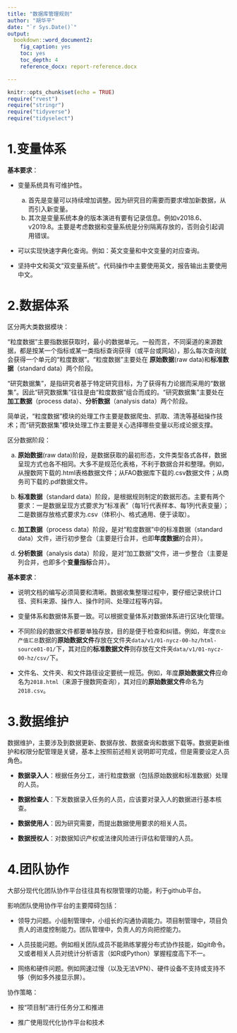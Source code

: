 ```yaml
---
title: "数据库管理规则"
author: "胡华平"
date: "`r Sys.Date()`"
output:
  bookdown::word_document2:
    fig_caption: yes
    toc: yes
    toc_depth: 4
    reference_docx: report-reference.docx

---
```


```r
knitr::opts_chunk$set(echo = TRUE)
require("rvest")
require("stringr")
require("tidyverse")
require("tidyselect")
```

\newpage

# 1.变量体系


**基本要求**：

- 变量系统具有可维护性。
    a. 首先是变量可以持续增加调整。因为研究目的需要而要求增加新数据，从而引入新变量。
    b. 其次是变量系统本身的版本演进有要有记录信息。例如v2018.6、v2019.8。主要是考虑数据和变量系统是分别隔离存放的，否则会引起调用错误。

- 可以实现快速字典化查询。例如：英文变量和中文变量的对应查询。

- 坚持中文和英文“双变量系统”。代码操作中主要使用英文，报告输出主要使用中文。



# 2.数据体系

区分两大类数据模块：

“粒度数据”主要指数据获取时，最小的数据单元。一般而言，不同渠道的来源数据，都是按某一个指标或某一类指标查询获得（或平台或网站），那么每次查询就会获得一个单元的“粒度数据”。“粒度数据”主要处在 **原始数据**(raw data)和**标准数据**（standard data）两个阶段。

“研究数据集”，是指研究者基于特定研究目标，为了获得有力论据而采用的“数据集”。因此“研究数据集”往往是由“粒度数据”组合而成的。“研究数据集”主要处在**加工数据**（process data）、**分析数据**（analysis data）两个阶段。

简单说，“粒度数据”模块的处理工作主要是数据爬虫、抓取、清洗等基础操作技术；而“研究数据集”模块处理工作主要是关心选择哪些变量以形成论据支撑。



区分数据阶段：

a. **原始数据**(raw data)阶段，是数据获取的最初形态，文件类型各式各样，数据呈现方式也各不相同。大多不是规范化表格，不利于数据合并和整理。例如，从搜数网下载的.html表格数据文件；从FAO数据库下载的.csv数据文件；从商务司下载的.pdf数据文件。

b. **标准数据**（standard data）阶段，是根据规则制定的数据形态。主要有两个要求：一是数据呈现方式要求为“标准表”（每1行代表样本、每1列代表变量）；二是数据存放格式要求为.csv（体积小、格式通用、便于读取）。

c. **加工数据**（process data）阶段，是对“粒度数据”中的标准数据（standard data）文件，进行初步整合（主要是行合并，也即**年度数据**的合并）。

d. **分析数据**（analysis data）阶段，是对“加工数据”文件，进一步整合（主要是列合并，也即多个**变量指标**合并）。


**基本要求**：

- 说明文档的编写必须简要和清晰。数据收集整理过程中，要仔细记录统计口径、资料来源、操作人、操作时间、处理过程等内容。

- 变量体系和数据体系要一致。可以根据变量体系对数据体系进行区块化管理。

- 不同阶段的数据文件都要单独存放，目的是便于检查和纠错。例如，年度`农业产值汇总`数据的**原始数据文件**存放在文件夹`data/v1/01-nycz-00-hz/html-source01-01/`下，其对应的**标准数据文件**则存放在文件夹`data/v1/01-nycz-00-hz/csv/`下。

- 文件名、文件夹、和文件路径设定要统一规范。例如，年度**原始数据文件**应命名为`2018.html`（来源于搜数网查询），其对应的**原始数据文件**命名为`2018.csv`。


# 3.数据维护

数据维护，主要涉及到数据更新、数据存放、数据查询和数据下载等。数据更新维护和权限分配管理是关键，基本上按照前述相关说明即可完成，但是需要设定人员角色。

- **数据录入人**：根据任务分工，进行粒度数据（包括原始数据和标准数据）处理的人员。

- **数据检查人**：下发数据录入任务的人员，应该要对录入人的数据进行基本核查。

- **数据使用人**：因为研究需要，而提出数据使用要求的相关人员。

- **数据授权人**：对数据知识产权或法律风险进行评估和管理的人员。


# 4.团队协作

大部分现代化团队协作平台往往具有权限管理的功能，利于github平台。

影响团队使用协作平台的主要障碍包括：

- 领导力问题。小组制管理中，小组长的沟通协调能力。项目制管理中，项目负责人的进度控制能力。团队管理中，负责人的方向把控能力。

- 人员技能问题。例如相关团队成员不能熟练掌握分布式协作技能，如git命令。又或者相关人员对统计分析语言（如R或Python）掌握程度高下不一。

- 网络和硬件问题。例如网速过慢（以及无法VPN）、硬件设备不支持或支持不够（例如多外接显示屏）。


协作策略：

- 按“项目制”进行任务分工和推进

- 推广使用现代化协作平台和技术


